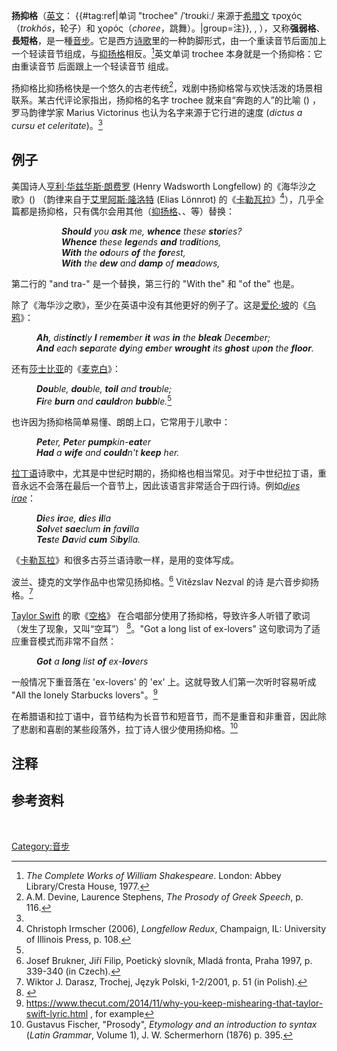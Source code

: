 '''扬抑格'''（[[英文|英文]]：{{lang|en|trochee}} {{#tag:ref|单词 "trochee" /ˈtroʊkiː/ 来源于[[希腊文|希腊文]] τροχός（''trokhós''，轮子）和 χορός（''choree''，跳舞）。|group=注}}, {{lang|en|choree}}, {{lang|en|choreus}}），又称'''强弱格'''、'''長短格'''，是一種[[音步|音步]]。它是西方[[诗歌|诗歌]]里的一种韵脚形式，由一个重读音节后面加上一个轻读音节组成，与[[抑扬格|抑扬格]]相反。<ref name="#1">''The Complete Works of William Shakespeare''. London: Abbey Library/Cresta House, 1977.</ref>英文单词 trochee 本身就是一个扬抑格：它由重读音节 {{IPAc-en|'|t|r|oʊ}} 后面跟上一个轻读音节 {{IPAc-en|k|iː}} 组成。

扬抑格比抑扬格快是一个悠久的古老传统<ref name="DS">A.M. Devine, Laurence Stephens, ''The Prosody of Greek Speech'', p. 116.</ref>，戏剧中扬抑格常与欢快活泼的场景相联系。某古代评论家指出，扬抑格的名字 trochee 就来自“奔跑的人”的比喻 ({{lang|grc|ἐκ μεταφορᾶς τῶν τρεχόντων}}) ，罗马韵律学家 Marius Victorinus 也认为名字来源于它行进的速度 (''dictus a cursu et celeritate'')。<ref name="DS" />

== 例子 ==
美国诗人[[亨利·華茲華斯·朗費羅|亨利·华兹华斯·朗费罗]] (Henry Wadsworth Longfellow) 的《海华沙之歌》(''{{tsl|en|The Song of Hiawatha||The Song of Hiawatha}}'') （韵律来自于[[艾里阿斯·隆洛特|艾里阿斯·隆洛特]] (Elias Lönnrot) 的《[[卡勒瓦拉|卡勒瓦拉]]》<ref>Christoph Irmscher (2006), ''Longfellow Redux'', Champaign, IL:  University of Illinois Press, p. 108.</ref>），几乎全篇都是扬抑格，只有偶尔会用其他（[[抑揚格|抑扬格]]、{{tsl|en|spondee|扬扬格}}、{{tsl|en|pyrrhic|抑抑格}}等）替换：

::'''''Should''' you '''ask''' me, '''whence''' these '''stor'''ies?''
::'''''Whence''' these '''leg'''ends '''and''' tra'''di'''tions,''
::'''''With''' the '''od'''ours '''of''' the '''for'''est,''
::'''''With''' the '''dew''' and '''damp''' of '''mea'''dows,''

第二行的 "and tra-" 是一个{{tsl|en|pyrrhic|抑抑格}}替换，第三行的 "With the" 和 "of the" 也是。

除了《海华沙之歌》，至少在英语中没有其他更好的例子了。这是[[爱伦·坡|爱伦·坡]]的《[[烏鴉_(詩)|乌鸦]]》：

:'''''Ah''', dis'''tinct'''ly '''I''' re'''mem'''ber '''it''' was '''in''' the '''bleak''' De'''cem'''ber;''
:'''''And''' each '''sep'''arate '''dy'''ing '''em'''ber '''wrought''' its '''ghost''' up'''on''' the '''floor'''.''

还有[[威廉·莎士比亚|莎士比亚]]的《[[馬克白|麦克白]]》：

:'''''Dou'''ble, '''dou'''ble, '''toil''' and '''trou'''ble;''
:'''''Fi'''re '''burn''' and '''cauld'''ron '''bubb'''le.''<ref name="#1"/>

也许因为扬抑格简单易懂、朗朗上口，它常用于儿歌中：

:'''''Pet'''er, '''Pet'''er '''pump'''kin-'''eat'''er''
:'''''Had''' a '''wife''' and '''could'''n't '''keep''' her.''

[[拉丁语|拉丁语]]诗歌中，尤其是中世纪时期的，扬抑格也相当常见。对于中世纪拉丁语，重音永远不会落在最后一个音节上，因此该语言非常适合于四行诗。例如''[[Dies_irae|dies irae]]''：

:'''''Di'''es '''ir'''ae, '''di'''es '''il'''la''
:'''''Sol'''vet '''sae'''clum '''in''' fa'''vi'''lla''
:'''''Tes'''te '''Da'''vid '''cum''' Si'''by'''lla.''

《[[卡勒瓦拉|卡勒瓦拉]]》和很多古芬兰语诗歌一样，是用{{tsl|en|trochaic tetrameter|四音步抑扬格}}的变体写成。

波兰、捷克的文学作品中也常见扬抑格。<ref>Josef Brukner, Jiří Filip, Poetický slovník, Mladá fronta, Praha 1997, p. 339-340 (in Czech).</ref> Vitězslav Nezval 的诗 ''{{tsl|en|Edison (Poem)||Edison}}'' 是六音步抑扬格。<ref>Wiktor J. Darasz, Trochej, Język Polski, 1-2/2001, p. 51 (in Polish).</ref>

[[泰勒·斯威夫特|Taylor Swift]] 的歌《[[空格_(泰勒·斯威夫特歌曲)|空格]]》 在合唱部分使用了扬抑格，导致许多人听错了歌词（发生了{{tsl|en|Mondegreen|}}现象，又叫“空耳”） <ref>{{cite web |url=http://nymag.com/scienceofus/2014/11/why-you-keep-mishearing-that-taylor-swift-lyric.html |title=Why You Keep Mishearing That Taylor Swift Lyric |last1=Dahl |first1=Melissa |last2= |first2= |date= |website=New York Magazine |publisher= |access-date=April 3, 2016 |quote= |archive-date=2015-09-27 |archive-url=https://web.archive.org/web/20150927085455/http://nymag.com/scienceofus/2014/11/why-you-keep-mishearing-that-taylor-swift-lyric.html |dead-url=no }}</ref>。"Got a long list of ex-lovers" 这句歌词为了适应重音模式而非常不自然：

:'''''Got''' a '''long''' list '''of''' ex-'''lov'''ers''

一般情况下重音落在 'ex-lovers' 的 'ex' 上。这就导致人们第一次听时容易听成 "All the lonely Starbucks lovers"。<ref>https://www.thecut.com/2014/11/why-you-keep-mishearing-that-taylor-swift-lyric.html {{Wayback|url=https://www.thecut.com/2014/11/why-you-keep-mishearing-that-taylor-swift-lyric.html |date=20210220123307 }}, for example</ref>

在希腊语和拉丁语中，音节结构为长音节和短音节，而不是重音和非重音，因此除了悲剧和喜剧的某些段落外，拉丁诗人很少使用扬抑格。<ref>Gustavus Fischer, "Prosody", ''Etymology and an introduction to syntax'' (''Latin Grammar'', Volume 1), J. W. Schermerhorn (1876) p. 395.</ref>

== 注释 ==
<references group="注" />
== 参考资料 ==
<references />
[[Category:音步|Category:音步]]
<br />